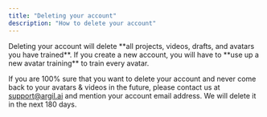 ```yaml
---
title: "Deleting your account"
description: "How to delete your account"
---
```


<Warning>
  Deleting your account will delete **all projects, videos, drafts, and avatars you have trained**. If you create a new account, you will have to **use up a new avatar training** to train every avatar.
</Warning>

If you are 100% sure that you want to delete your account and never come back to your avatars & videos in the future, please contact us at [support@argil.ai](mailto:support@argil.ai) and mention your account email address. We will delete it in the next 180 days.
